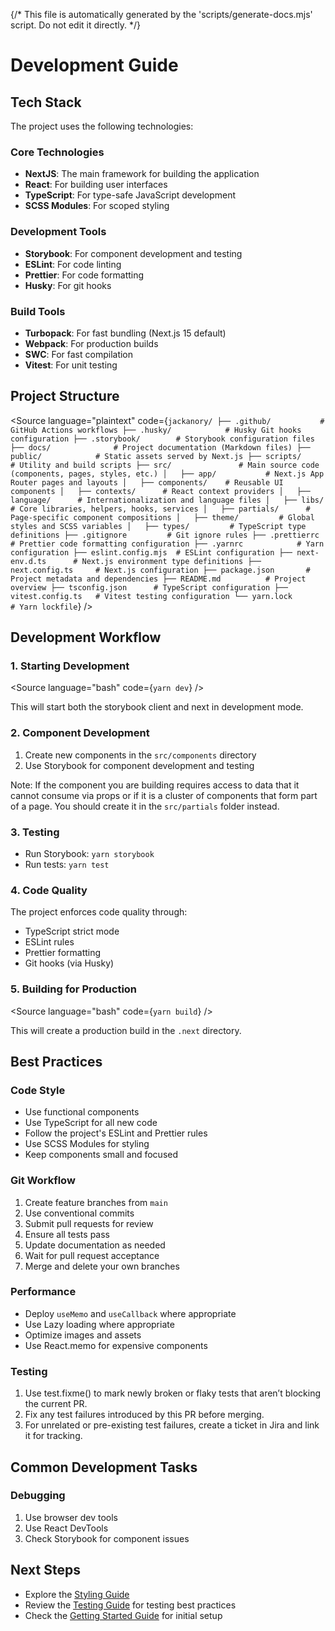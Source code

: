 {/* This file is automatically generated by the 'scripts/generate-docs.mjs' script. Do not edit it directly. */}

<Meta title="Development Guide" />

# Development Guide

## Tech Stack

The project uses the following technologies:

### Core Technologies

- **NextJS**: The main framework for building the application
- **React**: For building user interfaces
- **TypeScript**: For type-safe JavaScript development
- **SCSS Modules**: For scoped styling

### Development Tools

- **Storybook**: For component development and testing
- **ESLint**: For code linting
- **Prettier**: For code formatting
- **Husky**: For git hooks

### Build Tools

- **Turbopack**: For fast bundling (Next.js 15 default)
- **Webpack**: For production builds
- **SWC**: For fast compilation
- **Vitest**: For unit testing

## Project Structure

<Source
  language="plaintext"
  code={`jackanory/
  ├── .github/           # GitHub Actions workflows
  ├── .husky/            # Husky Git hooks configuration
  ├── .storybook/        # Storybook configuration files
  ├── docs/              # Project documentation (Markdown files)
  ├── public/            # Static assets served by Next.js
  ├── scripts/           # Utility and build scripts
  ├── src/               # Main source code (components, pages, styles, etc.)
  │   ├── app/           # Next.js App Router pages and layouts
  │   ├── components/    # Reusable UI components
  │   ├── contexts/      # React context providers
  │   ├── language/      # Internationalization and language files
  │   ├── libs/          # Core libraries, helpers, hooks, services
  │   ├── partials/      # Page-specific component compositions
  │   ├── theme/         # Global styles and SCSS variables
  │   ├── types/         # TypeScript type definitions
  ├── .gitignore         # Git ignore rules
  ├── .prettierrc        # Prettier code formatting configuration
  ├── .yarnrc            # Yarn configuration
  ├── eslint.config.mjs  # ESLint configuration
  ├── next-env.d.ts      # Next.js environment type definitions
  ├── next.config.ts     # Next.js configuration
  ├── package.json       # Project metadata and dependencies
  ├── README.md          # Project overview
  ├── tsconfig.json      # TypeScript configuration
  ├── vitest.config.ts   # Vitest testing configuration
└── yarn.lock          # Yarn lockfile`}
/>

## Development Workflow

### 1. Starting Development

<Source
  language="bash"
  code={`yarn dev`}
/>

This will start both the storybook client and next in development mode.

### 2. Component Development

1. Create new components in the `src/components` directory
2. Use Storybook for component development and testing

Note: If the component you are building requires access to data that it cannot
consume via props or if it is a cluster of components that form part of a page.
You should create it in the `src/partials` folder instead.

### 3. Testing

- Run Storybook: `yarn storybook`
- Run tests: `yarn test`

### 4. Code Quality

The project enforces code quality through:

- TypeScript strict mode
- ESLint rules
- Prettier formatting
- Git hooks (via Husky)

### 5. Building for Production

<Source
  language="bash"
  code={`yarn build`}
/>

This will create a production build in the `.next` directory.

## Best Practices

### Code Style

- Use functional components
- Use TypeScript for all new code
- Follow the project's ESLint and Prettier rules
- Use SCSS Modules for styling
- Keep components small and focused

### Git Workflow

1. Create feature branches from `main`
2. Use conventional commits
3. Submit pull requests for review
4. Ensure all tests pass
5. Update documentation as needed
6. Wait for pull request acceptance
7. Merge and delete your own branches

### Performance

- Deploy `useMemo` and `useCallback` where appropriate
- Use Lazy loading where appropriate
- Optimize images and assets
- Use React.memo for expensive components

### Testing

1. Use test.fixme() to mark newly broken or flaky tests that aren’t blocking the current PR.
2. Fix any test failures introduced by this PR before merging.
3. For unrelated or pre-existing test failures, create a ticket in Jira and link it for tracking.

## Common Development Tasks

### Debugging

1. Use browser dev tools
2. Use React DevTools
3. Check Storybook for component issues

## Next Steps

- Explore the [Styling Guide](/docs/documentation-styling-guide--docs)
- Review the [Testing Guide](/docs/documentation-testing--docs) for testing best practices
- Check the [Getting Started Guide](/docs/documentation-getting-started--docs) for initial setup

